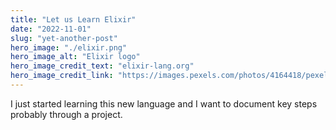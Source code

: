 ```yaml
---
title: "Let us Learn Elixir"
date: "2022-11-01"
slug: "yet-another-post"
hero_image: "./elixir.png"
hero_image_alt: "Elixir logo"
hero_image_credit_text: "elixir-lang.org"
hero_image_credit_link: "https://images.pexels.com/photos/4164418/pexels-photo-4164418.jpeg?auto=compress&cs=tinysrgb&w=1260&h=750&dpr=1"
---
```


I just started learning this new language and I want to document key steps probably through a project.
